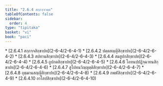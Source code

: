 ```yaml
---
title: "2.6.4 สกฺกจฺจวคฺค"
tableOfContents: false
sidebar:
  order: 4
type: "tipitaka"
basket: "vi"
book: "paci"
---
```



<DynamicBreadcrumb />



<TableOfContents book="paci" section="2.6.4">
* [2.6.4.1 สกฺกจฺจสิกฺขาปท](2-6-4/2-6-4-1)
* [2.6.4.2 ปตฺตสญฺญีสิกฺขาปท](2-6-4/2-6-4-2)
* [2.6.4.3 สปทานสิกฺขาปท](2-6-4/2-6-4-3)
* [2.6.4.4 สมสูปกสิกฺขาปท](2-6-4/2-6-4-4)
* [2.6.4.5 ถูปกตสิกฺขาปท](2-6-4/2-6-4-5)
* [2.6.4.6 โอทนปฺปฏิจฺฉาทนสิกฺขาปท](2-6-4/2-6-4-6)
* [2.6.4.7 สูโปทนวิญฺญตฺติสิกฺขาปท](2-6-4/2-6-4-7)
* [2.6.4.8 อุชฺฌานสญฺญีสิกฺขาปท](2-6-4/2-6-4-8)
* [2.6.4.9 กพฬสิกฺขาปท](2-6-4/2-6-4-9)
* [2.6.4.10 อาโลปสิกฺขาปท](2-6-4/2-6-4-10)
</TableOfContents>